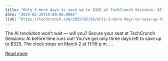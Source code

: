 ```yaml
---
title: "Only 3 more days to save up to $325 at TechCrunch Sessions: AI"
date: "2025-02-28T15:00:00.000Z"
link: "https://techcrunch.com/2025/02/28/only-3-more-days-to-save-up-to-325-at-techcrunch-sessions-ai/"
---
```


The AI revolution won’t wait — will you? Secure your seat at TechCrunch Sessions: AI before time runs out! You’ve got only three days left to save up to $325. The clock stops on March 2 at 11:59 p.m. ...

[Read more](https://techcrunch.com/2025/02/28/only-3-more-days-to-save-up-to-325-at-techcrunch-sessions-ai/)
